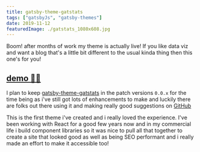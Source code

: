 ```yaml
---
title: gatsby-theme-gatstats
tags: ["gatsbyJs", "gatsby-themes"]
date: 2019-11-12
featuredImage: ./gatstats_1080x608.jpg
---
```


Boom! after months of work my theme is actually live! If you like data viz and want a blog that's a little bit different to the usual kinda thing then this one's for you!

## [demo 🤷‍♂️](https://gatsby-theme-gatstats.netlify.com/)

I plan to keep [gatsby-theme-gatstats](https://gatsby-theme-gatstats.netlify.com/) in the patch versions `0.0.x` for the time being as i've still got lots of enhancements to make and luckily there are folks out there using it and making really good suggestions on [GitHub](https://github.com/PaulieScanlon/gatsby-theme-gatstats/issues)

This is the first theme i've created and i really loved the experience. I've been working with React for a good few years now and in my commercial life i build component libraries so it was nice to pull all that together to create a site that looked good as well as being SEO performant and i really made an effort to make it accessible too!
